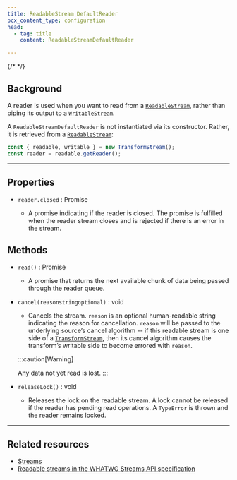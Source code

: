 ```yaml
---
title: ReadableStream DefaultReader
pcx_content_type: configuration
head:
  - tag: title
    content: ReadableStreamDefaultReader

---
```


{/* <!-- The space in the title was introduced to create a pleasing line-break in the title in the sidebar. --> */}

## Background

A reader is used when you want to read from a [`ReadableStream`](/workers/runtime-apis/streams/readablestream/), rather than piping its output to a [`WritableStream`](/workers/runtime-apis/streams/writablestream/).

A `ReadableStreamDefaultReader` is not instantiated via its constructor. Rather, it is retrieved from a [`ReadableStream`](/workers/runtime-apis/streams/readablestream/):

```js
const { readable, writable } = new TransformStream();
const reader = readable.getReader();
```

***

## Properties



* `reader.closed` : Promise

  * A promise indicating if the reader is closed. The promise is fulfilled when the reader stream closes and is rejected if there is an error in the stream.



## Methods



* `read()` : Promise

  * A promise that returns the next available chunk of data being passed through the reader queue.

* <code>cancel(reasonstringoptional)</code> : void

  * Cancels the stream. `reason` is an optional human-readable string indicating the reason for cancellation. `reason` will be passed to the underlying source’s cancel algorithm -- if this readable stream is one side of a [`TransformStream`](/workers/runtime-apis/streams/transformstream/), then its cancel algorithm causes the transform’s writable side to become errored with `reason`.

  :::caution[Warning]

  Any data not yet read is lost.
  :::

* `releaseLock()` : void

  * Releases the lock on the readable stream. A lock cannot be released if the reader has pending read operations. A `TypeError` is thrown and the reader remains locked.



***

## Related resources

* [Streams](/workers/runtime-apis/streams/)
* [Readable streams in the WHATWG Streams API specification](https://streams.spec.whatwg.org/#rs-model)
